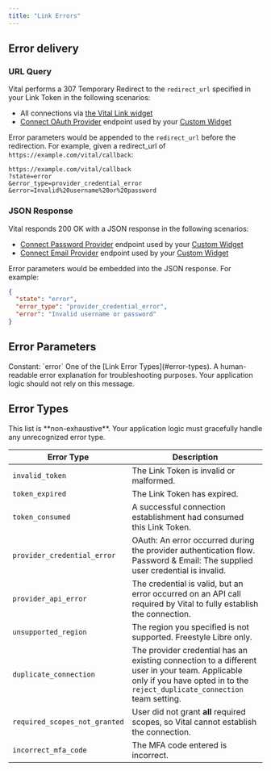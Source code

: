 ```yaml
---
title: "Link Errors"
---
```


## Error delivery

### URL Query

Vital performs a 307 Temporary Redirect to the `redirect_url` specified in your Link Token in the following scenarios:

* All connections via [the Vital Link widget](/wearables/connecting-providers/introduction)
* [Connect OAuth Provider](/api-reference/link/link-oauth-provider) endpoint used by your [Custom Widget](/wearables/connecting-providers/custom_widget)

Error parameters would be appended to the `redirect_url` before the redirection. For example,
given a redirect_url of `https://example.com/vital/callback`:

```
https://example.com/vital/callback
?state=error
&error_type=provider_credential_error
&error=Invalid%20username%20or%20password
```


### JSON Response

Vital responds 200 OK with a JSON response in the following scenarios:

* [Connect Password Provider](/api-reference/link/link-password-provider) endpoint used by your [Custom Widget](/wearables/connecting-providers/custom_widget)
* [Connect Email Provider](/api-reference/link/link-email-provider) endpoint used by your [Custom Widget](/wearables/connecting-providers/custom_widget)

Error parameters would be embedded into the JSON response. For example:
```json
{
  "state": "error",
  "error_type": "provider_credential_error",
  "error": "Invalid username or password"
}
```

## Error Parameters

<ResponseField name="state" type="const string">
Constant: `error`
</ResponseField>

<ResponseField name="error_type" type="string">
One of the [Link Error Types](#error-types).
</ResponseField>

<ResponseField name="error" type="string">
A human-readable error explanation for troubleshooting purposes.
Your application logic should not rely on this message.
</ResponseField>

## Error Types

<Note>
This list is **non-exhaustive**. Your application logic must gracefully handle any unrecognized error type.
</Note>

| Error Type                   | Description                                    |
| ---------------------------- | ---------------------------------------------- |
| `invalid_token`              | The Link Token is invalid or malformed.        |
| `token_expired`              | The Link Token has expired.                    |
| `token_consumed`             | A successful connection establishment had consumed this Link Token. |
| `provider_credential_error`  | OAuth: An error occurred during the provider authentication flow. Password & Email: The supplied user credential is invalid. |
| `provider_api_error`         | The credential is valid, but an error occurred on an API call required by Vital to fully establish the connection. |
| `unsupported_region`         | The region you specified is not supported. <Info>Freestyle Libre only.</Info> |
| `duplicate_connection`       | The provider credential has an existing connection to a different user in your team. <Info>Applicable only if you have opted in to the `reject_duplicate_connection` team setting.</Info> |
| `required_scopes_not_granted`| User did not grant **all** required scopes, so Vital cannot establish the connection. |
| `incorrect_mfa_code`         | The MFA code entered is incorrect.             |
